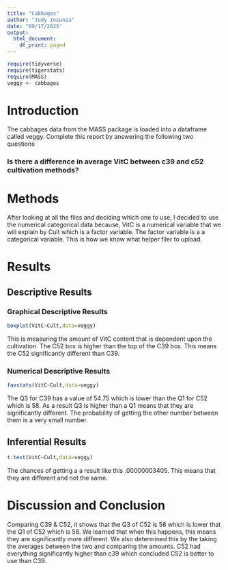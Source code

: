 ```yaml
---
title: "Cabbages"
author: "Judy Insunza"
date: "09/17/2025"
output:
  html_document:
    df_print: paged
---
```


```r
require(tidyverse)
require(tigerstats)
require(MASS)
veggy <- cabbages
```

# Introduction

<!--In this section you explain what you are trying to show.  Where did the data come from?  What is the research or other question you are trying to answer?!-->
 The cabbages data from the MASS package is loaded into a dataframe called veggy. Complete this report by answering the following two questions  
 
### Is there a difference in average VitC between c39 and c52 cultivation methods?  

# Methods

<!--Decide on your methods:  use "variable analysis" or other appropriate descriptors.  Make sure to choose at least one graphical method and at least one numerical method.!-->

After looking at all the files and deciding which one to use, I decided to use the numerical categorical data because, VitC is a numerical variable that we will explain by Cult which is a factor variable. The factor variable is a a categorical variable. This is how we know what helper filer to upload.  
  
# Results

<!--Divide this section into two sub-sections:  One for your descriptive  results and one for your inferential results.!-->

## Descriptive Results

### Graphical Descriptive Results

<!--Graphical results here.  Make sure to show your code.  Provide appropriate labels for axes, giving units if possible, and provide a good title for the graph, too.  Use the graphical results to describe the patterns if any that exist in the data as focused toward the research question!-->

```r
boxplot(VitC~Cult,data=veggy)
```

This is measuring the amount of VitC content that is dependent upon the cultivation. The C52 box is higher than the top of the C39 box. This means the C52 significantly different than C39.  
  
### Numerical Descriptive Results

<!--Numerical results go here. Use the numerical results to describe the patterns if any that exist in the data as focused toward the research question!-->

```r
favstats(VitC~Cult,data=veggy)
```

The Q3 for C39 has a value of 54.75 which is lower than the Q1 for C52 which is 58. As a result Q3 is higher than a Q1 means that they are significantly different. The probability of getting the other number between them is a very small number.

## Inferential Results

<!--State hypothesis clearly.  Make sure your discussion of the inferential test covers all the aspects that the test output produces, such as test statistic, p-value etc.  Make a decision about the null hypothesis, explain the assumptions on which the selected test/procedure was based, and why the chosen procedure satisfys the assumptions and is appropriate to answer the research question!-->

```r
t.test(VitC~Cult,data=veggy)
```

The chances of getting a a result like this .00000003405. This means that they are different and not the same.

# Discussion and Conclusion

<!--Discussion and conclusion here.  If you found a relationship be sure to consider whether the relationship occurs because one of the variavbles causes the other, or whether they perhasps are related for some other reason.  Watch the chapter 6 videos from the GeorgeTown videos collection.!-->

Comparing C39 & C52, it shows that the Q3 of C52 is 58 which is lower that the Q1 of C52 which is 58. We learned that when this happens, this means they are significantly more different. We also determined this by the taking the averages between the two and comparing the amounts. C52 had everything significantly higher than c39 which concluded C52 is better to use than C39. 

